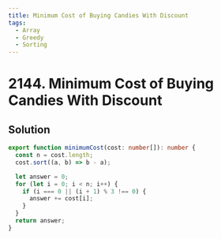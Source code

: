 ```yaml
---
title: Minimum Cost of Buying Candies With Discount
tags:
  - Array
  - Greedy
  - Sorting
---
```


# 2144. Minimum Cost of Buying Candies With Discount

<Badges>
  <LevelBadge level="easy" />
  <TopicBadge name="Array" slug="array" />
  <TopicBadge name="Greedy" slug="greedy" />
  <TopicBadge name="Sorting" slug="sorting" />
</Badges>

## Solution

```typescript filename="solution.ts" copy
export function minimumCost(cost: number[]): number {
  const n = cost.length;
  cost.sort((a, b) => b - a);

  let answer = 0;
  for (let i = 0; i < n; i++) {
    if (i === 0 || (i + 1) % 3 !== 0) {
      answer += cost[i];
    }
  }
  return answer;
}
```

<ProblemLink
  codingSite="leetcode"
  href="https://leetcode.com/problems/minimum-cost-of-buying-candies-with-discount"
  title="Minimum Cost of Buying Candies With Discount"
/>
